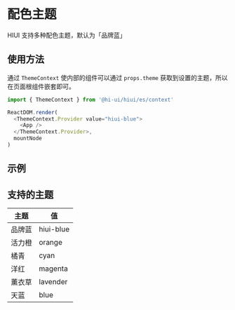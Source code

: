 # 配色主题

HIUI 支持多种配色主题，默认为「品牌蓝」

## 使用方法

通过 `ThemeContext` 使内部的组件可以通过 `props.theme` 获取到设置的主题，所以在页面根组件嵌套即可。

```js
import { ThemeContext } from '@hi-ui/hiui/es/context'

ReactDOM.render(
  <ThemeContext.Provider value="hiui-blue">
    <App />
  </ThemeContext.Provider>,
  mountNode
)
```

## 示例


<DemoExample />

## 支持的主题

<table className="no-vertical-border" style={{ width: '480px' }}>
  <thead>
  <tr>
    <th>主题</th>
    <th>值</th>
  </tr>
  </thead>
  <tbody>
  <tr>
    <td>品牌蓝</td>
    <td>hiui-blue</td>
  </tr>
  <tr>
    <td>活力橙</td>
    <td>orange</td>
  </tr>
  <tr>
    <td>橘青</td>
    <td>cyan</td>
  </tr>
  <tr>
    <td>洋红</td>
    <td>magenta</td>
  </tr>
  <tr>
    <td>薰衣草</td>
    <td>lavender</td>
  </tr>
  <tr>
    <td>天蓝</td>
    <td>blue</td>
  </tr>
  </tbody>
</table>
